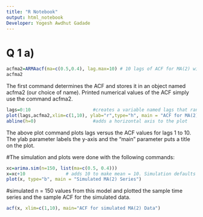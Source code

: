 ```yaml
---
title: "R Notebook"
output: html_notebook
Developer: Yogesh Awdhut Gadade
---
```

# Q 1 a)
```r
acfma2=ARMAacf(ma=c(0.5,0.4), lag.max=10) # 10 lags of ACF for MA(2) with theta1 = 0.5 theta2 = 0.4
acfma2
```

The first command determines the ACF and stores it in an object named acfma2 (our choice of name). 
Printed numerical values of the ACF simply use the command acfma2.

```r
lags=0:10                       #creates a variable named lags that ranges from 0 to 10.
plot(lags,acfma2,xlim=c(1,10), ylab="r",type="h", main = "ACF for MA(2) with theta1 = 0.5,theta2=0.4")
abline(h=0)                     #adds a horizontal axis to the plot
```
The above plot command plots lags versus the ACF values for lags 1 to 10. 
The ylab parameter labels the y-axis and the "main" parameter puts a title on the plot.

#The simulation and plots were done with the following commands:
```r
xc=arima.sim(n=150, list(ma=c(0.5, 0.4)))
x=xc+10               # adds 10 to make mean = 10. Simulation defaults to mean = 0.
plot(x, type="b", main = "Simulated MA(2) Series")
```
#simulated n = 150 values from this model and plotted the sample time series and the sample ACF for the simulated data. 

```r
acf(x, xlim=c(1,10), main="ACF for simulated MA(2) Data")
```






